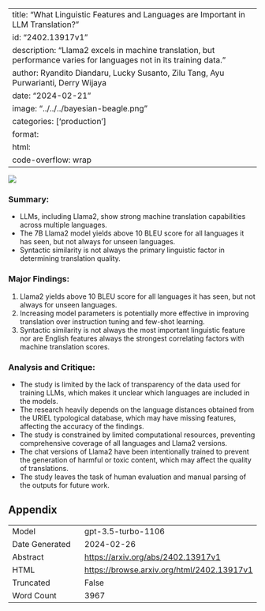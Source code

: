 
---
title: "What Linguistic Features and Languages are Important in LLM Translation?"
id: "2402.13917v1"
description: "Llama2 excels in machine translation, but performance varies for languages not in its training data."
author: Ryandito Diandaru, Lucky Susanto, Zilu Tang, Ayu Purwarianti, Derry Wijaya
date: "2024-02-21"
image: "../../../bayesian-beagle.png"
categories: ['production']
format:
  html:
    code-overflow: wrap
---

![](../../../bayesian-beagle.png)

### **Summary:**
- LLMs, including Llama2, show strong machine translation capabilities across multiple languages.
- The 7B Llama2 model yields above 10 BLEU score for all languages it has seen, but not always for unseen languages.
- Syntactic similarity is not always the primary linguistic factor in determining translation quality.

### Major Findings:
1. Llama2 yields above 10 BLEU score for all languages it has seen, but not always for unseen languages.
2. Increasing model parameters is potentially more effective in improving translation over instruction tuning and few-shot learning.
3. Syntactic similarity is not always the most important linguistic feature nor are English features always the strongest correlating factors with machine translation scores.

### Analysis and Critique:
- The study is limited by the lack of transparency of the data used for training LLMs, which makes it unclear which languages are included in the models.
- The research heavily depends on the language distances obtained from the URIEL typological database, which may have missing features, affecting the accuracy of the findings.
- The study is constrained by limited computational resources, preventing comprehensive coverage of all languages and Llama2 versions.
- The chat versions of Llama2 have been intentionally trained to prevent the generation of harmful or toxic content, which may affect the quality of translations.
- The study leaves the task of human evaluation and manual parsing of the outputs for future work.

## Appendix

|          |          |
|----------|----------|
| Model     | gpt-3.5-turbo-1106       |
| Date Generated     | 2024-02-26       |
| Abstract | [https://arxiv.org/abs/2402.13917v1](https://arxiv.org/abs/2402.13917v1)        |
| HTML     | [https://browse.arxiv.org/html/2402.13917v1](https://browse.arxiv.org/html/2402.13917v1)       |
| Truncated       | False       |
| Word Count       | 3967       |